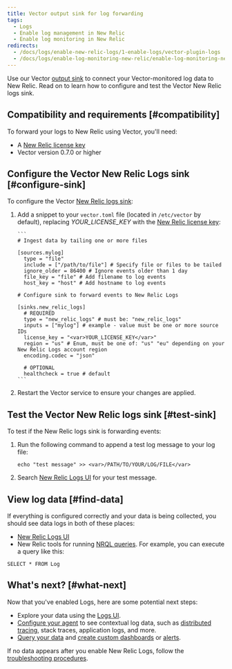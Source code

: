 ```yaml
---
title: Vector output sink for log forwarding
tags:
  - Logs
  - Enable log management in New Relic
  - Enable log monitoring in New Relic
redirects:
  - /docs/logs/enable-new-relic-logs/1-enable-logs/vector-plugin-logs
  - /docs/logs/enable-log-monitoring-new-relic/enable-log-monitoring-new-relic/vector-plugin-log-forwarding
---
```


Use our Vector [output sink](https://vector.dev/docs/reference/sinks/new_relic_logs/) to connect your Vector-monitored log data to New Relic. Read on to learn how to configure and test the Vector New Relic logs sink.

## Compatibility and requirements [#compatibility]

To forward your logs to New Relic using Vector, you'll need:

* A [New Relic license key](/docs/apis/intro-apis/new-relic-api-keys/#ingest-license-key) 
* Vector version 0.7.0 or higher

## Configure the Vector New Relic Logs sink [#configure-sink]

To configure the Vector [New Relic logs sink](https://vector.dev/docs/reference/sinks/new_relic_logs/):

1. Add a snippet to your `vector.toml` file (located in `/etc/vector` by default), replacing <var>YOUR_LICENSE_KEY</var> with the [New Relic license key](/docs/apis/intro-apis/new-relic-api-keys/#ingest-license-key):

       ```
       # Ingest data by tailing one or more files

       [sources.mylog]
         type = "file"
         include = ["/path/to/file"] # Specify file or files to be tailed
         ignore_older = 86400 # Ignore events older than 1 day
         file_key = "file" # Add filename to log events
         host_key = "host" # Add hostname to log events

       # Configure sink to forward events to New Relic Logs

       [sinks.new_relic_logs]
         # REQUIRED
         type = "new_relic_logs" # must be: "new_relic_logs"
         inputs = ["mylog"] # example - value must be one or more source IDs
         license_key = "<var>YOUR_LICENSE_KEY</var>"
         region = "us" # Enum, must be one of: "us" "eu" depending on your New Relic Logs account region
         encoding.codec = "json"

         # OPTIONAL
         healthcheck = true # default
       ```
2. Restart the Vector service to ensure your changes are applied.

## Test the Vector New Relic logs sink [#test-sink]

To test if the New Relic logs sink is forwarding events:

1. Run the following command to append a test log message to your log file:

   ```
   echo "test message" >> <var>/PATH/TO/YOUR/LOG/FILE</var>
   ```
2. Search [New Relic Logs UI](https://one.newrelic.com/launcher/logger.log-launcher) for your test message.

## View log data [#find-data]

If everything is configured correctly and your data is being collected, you should see data logs in both of these places:

* [New Relic Logs UI](https://one.newrelic.com/launcher/logger.log-launcher)
* New Relic tools for running [NRQL queries](/docs/chart-builder/use-chart-builder/choose-data/use-advanced-nrql-mode-specify-data). For example, you can execute a query like this:

```
SELECT * FROM Log
```

## What's next? [#what-next]

Now that you've enabled Logs, here are some potential next steps:

* Explore your data using the [Logs UI](/docs/explore-your-data-new-relic-logs-ui).
* [Configure your agent](/docs/logs/new-relic-logs/enable-logs-context/enable-logs-context-apm-agents) to see contextual log data, such as [distributed tracing](/docs/understand-dependencies/distributed-tracing/get-started/introduction-distributed-tracing), stack traces, application logs, and more.
* [Query your data](/docs/using-new-relic/data/understand-data/query-new-relic-data) and [create custom dashboards](/docs/dashboards/new-relic-one-dashboards/get-started/introduction-new-relic-one-dashboards) or [alerts](/docs/alerts/new-relic-alerts/configuring-alert-policies/create-edit-or-find-alert-policy).

If no data appears after you enable New Relic Logs, follow the [troubleshooting procedures](/docs/logs/new-relic-logs/troubleshooting/no-data-appears-logs).
